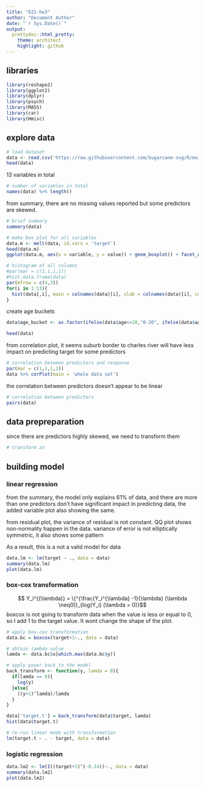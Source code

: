 ```yaml
---
title: "621-hw3"
author: "Document Author"
date: "`r Sys.Date()`"
output:
  prettydoc::html_pretty:
    theme: architect
    highlight: github
---
```

## libraries
```r
library(reshape2)
library(ggplot2)
library(dplyr)
library(psych)
library(MASS)
library(car)
library(Hmisc)
```

## explore data
```r
# load dataset
data <- read.csv('https://raw.githubusercontent.com/Sugarcane-svg/R/main/621/hw3/crime-training-data_modified.csv')
head(data)
```
13 variables in total
```r
# number of variables in total
names(data) %>% length()
```
from summary, there are no missing values reported but some predictors are skewed.
```r
# brief summary
summary(data)
```


```r
# make box plot for all variables
data.m <- melt(data, id.vars = 'target')
head(data.m)
ggplot(data.m, aes(x = variable, y = value)) + geom_boxplot() + facet_wrap(~ variable, scales = 'free')
```

```r
# histogram of all columns
#par(mar = c(1,1,1,1))
#hist.data.frame(data)
par(mfrow = c(4,3))
for(i in 1:13){
  hist(data[,i], main = colnames(data)[i], xlab = colnames(data)[i], col = 'yellow')
}
```
create age buckets
```r
data$age_bucket <- as.factor(ifelse(data$age<=20,"0-20", ifelse(data$age<=30,"21-30",ifelse(data$age<=40,"31-40",ifelse(data$age<=50,"41-50",ifelse(data$age<=60,"51-60",ifelse(data$age<=70,"61-70",ifelse(data$age<=80,"71-80",ifelse(data$age<=90,"81-90","90+")))))))))

head(data)
```



from correlation plot, it seems suburb border to charles river will have less impact on predicting target for some predictors
```r
# correlation between predictors and response
par(mar = c(1,1,1,1))
data %>% corPlot(main = 'whole data set')
```

the correlation between predictors doesn't appear to be linear
```r
# correlation between predictors
pairs(data)
```

## data prepreparation
since there are predictors highly skewed, we need to transform them
```r
# transform zn

```

## building model

### linear regression

from the summary, the model only explains 61% of data, and there are more than one predictors don't have significant impact in predicting data, the added variable plot also showing the same.

from residual plot, the variance of residual is not constant. QQ plot shows non-normality happen in the data. variance of error is not elliptically symmetric, it also shows some pattern

As a result, this is a not a valid model for data
```r
data.lm <- lm(target ~ ., data = data)
summary(data.lm)
plot(data.lm)
```
### box-cox transformation

$$ Y_i^{(\lambda)} = \{^{\frac{Y_i^{\lambda} -1}{\lambda} (\lambda \neq0)}_{log(Y_i) (\lambda = 0)}$$
boxcox is not going to transform data when the value is less or equal to 0, so I add 1 to the target value. It wont change the shape of the plot.
```r
# apply box-cox transformation
data.bc = boxcox(target+1~., data = data)

# obtain lambda value
lamda <- data.bc$x[which.max(data.bc$y)]

# apply power back to the model
back_transform <- function(y, lamda = 0){
  if(lamda == 0){
    log(y)
  }else{
    ((y+1)^lamda)/lamda
  }
}

data['target.t'] = back_transform(data$target, lamda)
hist(data$target.t)
```
```r
# re-run linear mode with transformation
lm(target.t ~ . - target, data = data)
```

### logistic regression


```r
data.lm2 <- lm(I((target+1)^(-0.14))~., data = data)
summary(data.lm2)
plot(data.lm2)
```





